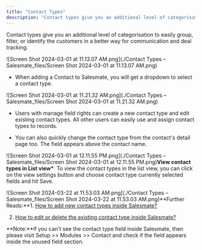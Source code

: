 ```yaml
---
title: "Contact Types"
description: "Contact types give you an additional level of categorisation to easily group, filter, or identify the customers in a better way for communication and"
---
```


Contact types give you an additional level of categorisation to easily group, filter, or identify the customers in a better way for communication and deal tracking.

![Screen Shot 2024-03-01 at 11.13.07 AM.png](./Contact Types – Salesmate_files/Screen Shot 2024-03-01 at 11.13.07 AM.png)

- When adding a Contact to Salesmate, you will get a dropdown to select a contact type.

![Screen Shot 2024-03-01 at 11.21.32 AM.png](./Contact Types – Salesmate_files/Screen Shot 2024-03-01 at 11.21.32 AM.png)

- Users with manage field rights can create a new contact type and edit existing contact types. All other users can easily use and assign contact types to records.

- You can also quickly change the contact type from the contact's detail page too. The field appears above the contact name.

![Screen Shot 2024-03-01 at 12.11.55 PM.png](./Contact Types – Salesmate_files/Screen Shot 2024-03-01 at 12.11.55 PM.png)**View contact types in List view\***  To view the contact types in the list view, you can click on the view settings button and choose contact type currently selected fields and hit Save.

![Screen Shot 2024-03-22 at 11.53.03 AM.png](./Contact Types – Salesmate_files/Screen Shot 2024-03-22 at 11.53.03 AM.png)**Further Reads:**1. [How to add new contact types inside Salesmate?](https://support.salesmate.io/hc/en-us/articles/360039390951)

2.  [How to edit or delete the existing contact type inside Salesmate?](https://support.salesmate.io/hc/en-us/articles/360039390971)

<Note>
  **Note:**If you can't see the contact type field inside Salesmate, then please
  visit Setup >> Modules >> Contact and check if the field appears inside the
  unused field section.
</Note>
